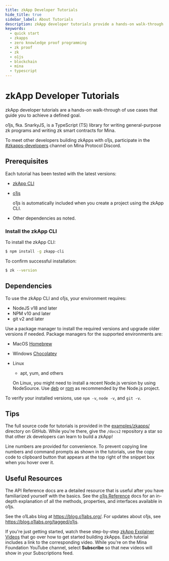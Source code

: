 ```yaml
---
title: zkApp Developer Tutorials
hide_title: true
sidebar_label: About Tutorials
description: zkApp developer tutorials provide a hands-on walk-through of use cases that teach you how to achieve a defined goal.
keywords:
  - quick start
  - zkapps
  - zero knowledge proof programming
  - zk proof
  - zk
  - o1js
  - blockchain
  - mina
  - typescript
---
```



# zkApp Developer Tutorials

zkApp developer tutorials are a hands-on walk-through of use cases that guide you to achieve a defined goal.

o1js, fka. SnarkyJS, is a TypeScript (TS) library for writing general-purpose zk programs and writing zk smart contracts for Mina.

To meet other developers building zkApps with o1js, participate in the [#zkapps-developers](https://discord.com/login?redirect_to=%2Fchannels%2F484437221055922177%2F915745847692636181) channel on Mina Protocol Discord.

## Prerequisites

Each tutorial has been tested with the latest versions:

- [zkApp CLI](https://www.npmjs.com/package/zkapp-cli)
- [o1js](https://www.npmjs.com/package/o1js)

  o1js is automatically included when you create a project using the zkApp CLI.

- Other dependencies as noted.

### Install the zkApp CLI

To install the zkApp CLI:

```sh
$ npm install -g zkapp-cli
```

To confirm successful installation:

```sh
$ zk --version
```

## Dependencies

To use the zkApp CLI and o1js, your environment requires:

- NodeJS v18 and later
- NPM v10 and later
- git v2 and later

Use a package manager to install the required versions and upgrade older versions if needed. Package managers for the supported environments are:

- MacOS [Homebrew](https://brew.sh/)
- Windows [Chocolatey](https://chocolatey.org/)
- Linux

  - apt, yum, and others

  On Linux, you might need to install a recent Node.js version by using NodeSource. Use [deb](https://github.com/nodesource/distributions#debinstall) or [rpm](https://github.com/nodesource/distributions#rpminstall) as recommended by the Node.js project.

To verify your installed versions, use `npm -v`, `node -v`, and `git -v`.

## Tips

The full source code for tutorials is provided in  the [examples/zkapps/](https://github.com/o1-labs/docs2/tree/main/examples/zkapps/) directory on GitHub. While you're there, give the `/docs2` repository a star so that other zk developers can learn to build a zkApp!

Line numbers are provided for convenience. To prevent copying line numbers and command prompts as shown in the tutorials, use the copy code to clipboard button that appears at the top right of the snippet box when you hover over it.

## Useful Resources

The API Reference docs are a detailed resource that is useful after you have familiarized yourself with the basics. See the [o1js Reference](/zkapps/o1js-reference) docs for an in-depth explanation of all the methods, properties, and interfaces available in o1js.

See the o1Labs blog at https://blog.o1labs.org/. For updates about o1js, see https://blog.o1labs.org/tagged/o1js.

If you're just getting started, watch these step-by-step [zkApp Explainer Videos](https://www.youtube.com/playlist?list=PLItixFkgfjYFw6GPqu6vk4NmclOJpT9lE) that go over how to get started building zkApps. Each tutorial includes a link to the corresponding video. While you're on the Mina Foundation YouTube channel, select **Subscribe** so that new videos will show in your Subscriptions feed.
